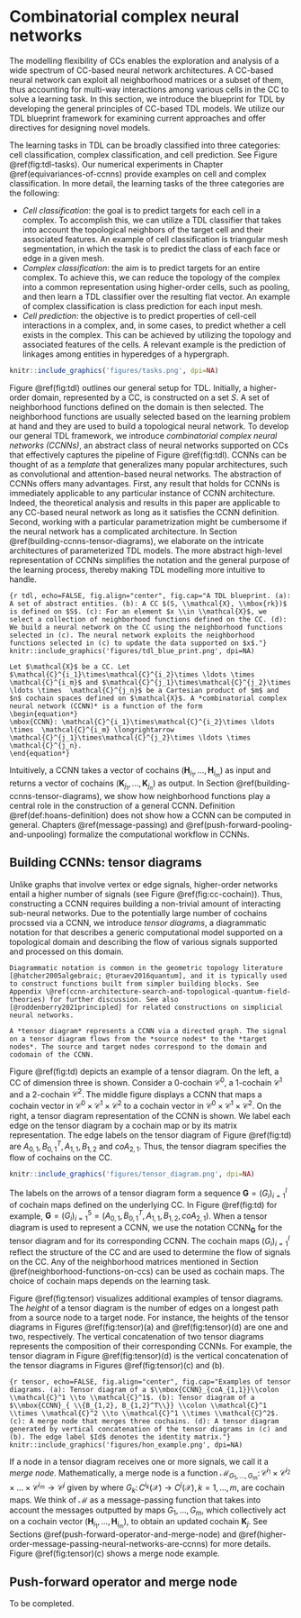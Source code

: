 # Combinatorial complex neural networks

The modelling flexibility of CCs enables the exploration and analysis of a wide spectrum of CC-based neural network architectures. A CC-based neural network can exploit all neighborhood matrices or a subset of them, thus accounting for multi-way interactions among various cells in the CC to solve a learning task. In this section, we introduce the blueprint for TDL by developing the general principles of CC-based TDL models. We utilize our TDL blueprint framework for examining current approaches and offer directives for designing novel models.

The learning tasks in TDL can be broadly classified into three categories: cell classification, complex classification, and cell prediction. See Figure \@ref(fig:tdl-tasks). Our numerical experiments in Chapter \@ref(equivariances-of-ccnns) provide examples on cell and complex classification. In more detail, the learning tasks of the three categories are the following:

- *Cell classification*: the goal is to predict targets for each cell in a complex. To accomplish this, we can utilize a TDL classifier that takes into account the topological neighbors of the target cell and their associated features. An example of cell classification is triangular mesh segmentation, in which the task is to predict the class of each face or edge in a given mesh.
- *Complex classification*: the aim is to predict targets for an entire complex. To achieve this, we can reduce the topology of the complex into a common representation using higher-order cells, such as pooling, and then learn a TDL classifier over the resulting flat vector. An example of complex classification is class prediction for each input mesh.
- *Cell prediction*: the objective is to predict properties of cell-cell interactions in a complex, and, in some cases, to predict whether a cell exists in the complex. This can be achieved by utilizing the topology and associated features of the cells. A relevant example is the prediction of linkages among entities in hyperedges of a hypergraph.

```r
knitr::include_graphics('figures/tasks.png', dpi=NA)
```

Figure \@ref(fig:tdl) outlines our general setup for TDL. Initially, a higher-order domain, represented by a CC, is constructed on a set $S$. A set of neighborhood functions defined on the domain is then selected. The neighborhood functions are usually selected based on the learning problem at hand and they are used to build a topological neural network. To develop our general TDL framework, we introduce *combinatorial complex neural networks (CCNNs)*, an abstract class of neural networks supported on CCs that effectively captures the pipeline of Figure \@ref(fig:tdl). CCNNs can be thought of as a *template* that generalizes many popular architectures, such as convolutional and attention-based neural networks. The abstraction of CCNNs offers many advantages. First, any result that holds for CCNNs is immediately applicable to any particular instance of CCNN architecture. Indeed, the theoretical analysis and results in this paper are applicable to any CC-based neural network as long as it satisfies the CCNN definition. Second, working with a particular parametrization might be cumbersome if the neural network has a complicated architecture. In Section \@ref(building-ccnns-tensor-diagrams), we elaborate on the intricate architectures of
parameterized TDL models. The more abstract high-level representation of CCNNs simplifies the notation and the general purpose of the learning process, thereby making TDL modelling more intuitive to handle.

```{r tdl, echo=FALSE, fig.align="center", fig.cap="A TDL blueprint. (a): A set of abstract entities. (b): A CC $(S, \\mathcal{X}, \\mbox{rk})$ is defined on $S$. (c): For an element $x \\in \\mathcal{X}$, we select a collection of neighborhood functions defined on the CC. (d): We build a neural network on the CC using the neighborhood functions selected in (c). The neural network exploits the neighborhood functions selected in (c) to update the data supported on $x$."}
knitr::include_graphics('figures/tdl_blue_print.png', dpi=NA)
```

```definition
Let $\mathcal{X}$ be a CC. Let $\mathcal{C}^{i_1}\times\mathcal{C}^{i_2}\times \ldots \times  \mathcal{C}^{i_m}$ and $\mathcal{C}^{j_1}\times\mathcal{C}^{j_2}\times \ldots \times  \mathcal{C}^{j_n}$ be a Cartesian product of $m$ and $n$ cochain spaces defined on $\mathcal{X}$. A *combinatorial complex neural network (CCNN)* is a function of the form
\begin{equation*}
\mbox{CCNN}: \mathcal{C}^{i_1}\times\mathcal{C}^{i_2}\times \ldots \times  \mathcal{C}^{i_m} \longrightarrow \mathcal{C}^{j_1}\times\mathcal{C}^{j_2}\times \ldots \times \mathcal{C}^{j_n}.
\end{equation*}
```

Intuitively, a CCNN takes a vector of cochains $(\mathbf{H}_{i_1},\ldots, \mathbf{H}_{i_m})$ as input and returns a vector of cochains $(\mathbf{K}_{j_1},\ldots, \mathbf{K}_{j_n})$ as output. In Section \@ref(building-ccnns-tensor-diagrams), we show how neighborhood functions play a central role in the construction of a general CCNN. Definition \@ref(def:hoans-definition) does not show how a CCNN can be computed in general. Chapters \@ref(message-passing) and \@ref(push-forward-pooling-and-unpooling) formalize the computational workflow in CCNNs.

## Building CCNNs: tensor diagrams

Unlike graphs that involve vertex or edge signals, higher-order networks entail a higher number of signals (see Figure \@ref(fig:cc-cochain)). Thus, constructing a CCNN requires building a non-trivial amount of interacting sub-neural networks. Due to the potentially large number of cochains procssed via a CCNN, we introduce *tensor diagrams*, a diagrammatic notation for that describes a generic computational model supported on a topological domain and describing the flow of various signals supported and processed on this domain.

```remark
Diagrammatic notation is common in the geometric topology literature [@hatcher2005algebraic; @turaev2016quantum], and it is typically used to construct functions built from simpler building blocks. See Appendix \@ref(ccnn-architecture-search-and-topological-quantum-field-theories) for further discussion. See also [@roddenberry2021principled] for related constructions on simplicial neural networks.
```

```definition
A *tensor diagram* represents a CCNN via a directed graph. The signal on a tensor diagram flows from the *source nodes* to the *target nodes*. The source and target nodes correspond to the domain and codomain of the CCNN.
```

Figure \@ref(fig:td) depicts an example of a tensor diagram. On the left, a CC of dimension three is shown. Consider a 0-cochain $\mathcal{C}^0$, a 1-cochain $\mathcal{C}^1$ and a 2-cochain $\mathcal{C}^2$. The middle figure displays a CCNN that maps a cochain vector in $\mathcal{C}^0 \times \mathcal{C}^1\times \mathcal{C}^2$ to a cochain vector in $\mathcal{C}^0\times\mathcal{C}^1 \times \mathcal{C}^2$. On the right, a tensor diagram representation of the CCNN is shown. We label each edge on the tensor diagram by a cochain map or by its matrix representation. The edge labels on the tensor diagram of Figure \@ref(fig:td) are $A_{0,1}, B_{0,1}^{T}, A_{1,1}, B_{1,2}$ and $coA_{2,1}$. Thus, the tensor diagram specifies the flow of cochains on the CC.

```r
knitr::include_graphics('figures/tensor_diagram.png', dpi=NA)
```

The  labels on the arrows of a tensor diagram form a sequence $\mathbf{G}= (G_i)_{i=1}^l$ of cochain maps defined on the underlying CC. In Figure \@ref(fig:td) for example, $\mathbf{G}=(G_i)_{i=1}^5 = (A_{0,1}, B_{0,1}^{T}, A_{1,1}, B_{1,2}, coA_{2,1})$. When a tensor diagram is used to represent a CCNN, we use the notation $\mbox{CCNN}_{\mathbf{G}}$ for the tensor diagram and for its corresponding CCNN. The cochain maps $(G_i)_{i=1}^l$ reflect the structure of the CC and are used to determine the flow of signals on the CC. Any of the neighborhood matrices mentioned in Section \@ref(neighborhood-functions-on-ccs) can be used as cochain maps. The choice of cochain maps depends on the learning task.

Figure \@ref(fig:tensor) visualizes additional examples of tensor diagrams. The *height* of a tensor diagram is the number of edges on a longest path from a source node to a target node. For instance, the heights of the tensor diagrams in Figures \@ref(fig:tensor)(a) and \@ref(fig:tensor)(d) are one and two, respectively. The vertical concatenation of two tensor diagrams represents the composition of their corresponding CCNNs. For example, the tensor diagram in Figure \@ref(fig:tensor)(d) is the vertical concatenation of the tensor diagrams in Figures \@ref(fig:tensor)(c) and (b).

```{r tensor, echo=FALSE, fig.align="center", fig.cap="Examples of tensor diagrams. (a): Tensor diagram of a $\\mbox{CCNN}_{coA_{1,1}}\\colon \\mathcal{C}^1 \\to \\mathcal{C}^1$. (b): Tensor diagram of a $\\mbox{CCNN}_{ \\{B_{1,2}, B_{1,2}^T\\}} \\colon \\mathcal{C}^1 \\times \\mathcal{C}^2 \\to \\mathcal{C}^1 \\times \\mathcal{C}^2$. (c): A merge node that merges three cochains. (d): A tensor diagram generated by vertical concatenation of the tensor diagrams in (c) and (b). The edge label $Id$ denotes the identity matrix."}
knitr::include_graphics('figures/hon_example.png', dpi=NA)
```

If a node in a tensor diagram receives one or more signals, we call it a *merge node*. Mathematically, a merge node is a function $\mathcal{M}_{G_1,\ldots ,G_m}\colon \mathcal{C}^{i_1}\times\mathcal{C}^{i_2}\times \ldots \times \mathcal{C}^{i_m} \to \mathcal{C}^{j}$ given by
\begin{equation}
	(\mathbf{H}_{i_1},\ldots,\mathbf{H}_{i_m}) \xrightarrow[]{\mathcal{M}} \mathbf{K}_{j}=
	\mathcal{M}_{G_1,\ldots,G_m}(\mathbf{H}_{i_1},\ldots,\mathbf{H}_{i_m}),
	(\#eq:sum)
\end{equation}
where $G_k \colon C^{i_k}(\mathcal{X})\to C^{j}(\mathcal{X}), k=1,\ldots,m$, are cochain maps. We think of $\mathcal{M}$ as a message-passing function that takes into account the messages outputted by maps $G_1,\ldots,G_m$, which collectively act on a cochain vector $(\mathbf{H}_{i_1},\ldots,\mathbf{H}_{i_m})$, to obtain an updated cochain $\mathbf{K}_{j}$. See Sections \@ref(push-forward-operator-and-merge-node) and \@ref(higher-order-message-passing-neural-networks-are-ccnns) for more details. Figure \@ref(fig:tensor)(c) shows a merge node example.

## Push-forward operator and merge node

To be completed.
